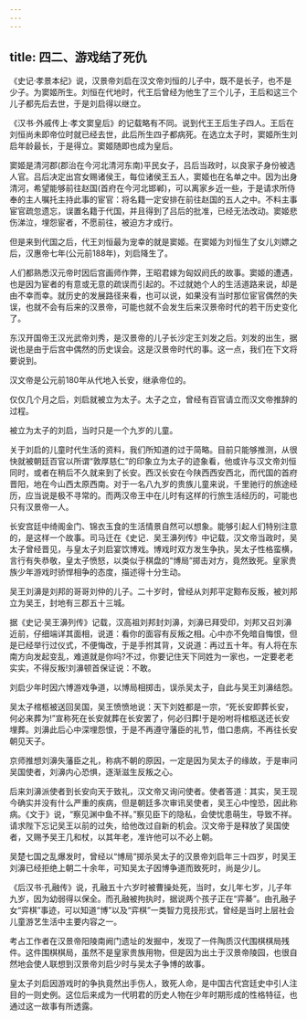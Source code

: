 ```yaml
---
---
---
```

title: 四二、游戏结了死仇
---



《史记·孝景本纪》说，汉景帝刘启在汉文帝刘恒的儿子中，既不是长子，也不是少子。为窦姬所生。刘恒在代地时，代王后曾经为他生了三个儿子，王后和这三个儿子都先后去世，于是刘启得以继立。

《汉书·外戚传上·孝文窦皇后》的记载略有不同。说到代王王后生子四人。王后在刘恒尚未即帝位时就已经去世，此后所生四子都病死。在选立太子时，窦姬所生刘启年龄最长，于是得立。窦姬随即也成为皇后。

窦姬是清河郡(郡治在今河北清河东南)平民女子，吕后当政时，以良家子身份被选人官。吕后决定出宫女赐诸侯王，每位诸侯王五人，窦姬也在名单之中。因为出身清河，希望能够前往赵国(首府在今河北邯郸)，可以离家乡近一些，于是请求所侍奉的主人嘱托主持此事的宦官：将名籍一定安排在前往赵国的五人之中。不料主事宦官疏忽遗忘，误置名籍于代国，并且得到了吕后的批准，已经无法改动。窦姬悲伤涕泣，埋怨宦者，不愿前往，被迫方才成行。

但是来到代国之后，代王刘恒最为宠幸的就是窦姬。在窦姬为刘恒生了女儿刘嫖之后，汉惠帝七年(公元前188年)，刘启降生了。

人们都熟悉汉元帝时因后宫画师作弊，王昭君嫁为匈奴阏氏的故事。窦姬的遭遇，也是因为宦者的有意或无意的疏误而引起的。不过就她个人的生活道路来说，却是由不幸而幸。就历史的发展路径来看，也可以说，如果没有当时那位宦官偶然的失误，也就不会有后来的汉景帝，可能也就不会发生后来汉景帝时代的若干历史变化了。

东汉开国帝王汉光武帝刘秀，是汉景帝的儿子长沙定王刘发之后。刘发的出生，据说也是由于后宫中偶然的历史误会。这是汉景帝时代的事。这一点，我们在下文将要说到。

汉文帝是公元前180年从代地入长安，继承帝位的。

仅仅几个月之后，刘启就被立为太子。太子之立，曾经有百官请立而汉文帝推辞的过程。

被立为太子的刘启，当时只是一个九岁的儿童。

关于刘启的儿童时代生活的资料，我们所知道的过于简略。目前只能够推测，从很快就被朝廷百官以所谓“敦厚慈仁”的印象立为太子的迹象看，他或许与汉文帝刘恒同时，或者在稍后不久就来到了长安。西汉长安在今陕西西安西北，而代国的首府晋阳，地在今山西太原西南。对于一名八九岁的贵族儿童来说，千里驰行的旅途经历，应当说是极不寻常的。而两汉帝王中在儿时有这样的行旅生活经历的，可能也只有汉景帝一人。

长安宫廷中绮阁金门、锦衣玉食的生活情景自然可以想象。能够引起人们特别注意的，是这样一个故事。司马迁在《史记．吴王濞列传》中记载，汉文帝当政时，吴太子曾经晋见，与皇太子刘启宴饮博戏。博戏时双方发生争执，吴太子性格蛮横，言行有失恭敬，皇太子愤怒，以类似于棋盘的“博局”掷击对方，竟然致死。皇家贵族少年游戏时骄悍相争的态度，描述得十分生动。

吴王刘濞是刘邦的哥哥刘仲的儿子。二十岁时，曾经从刘邦平定黥布反叛，被刘邦立为吴王，封地有三郡五十三城。

据《史记·吴王濞列传》记载，汉高祖刘邦封刘濞，刘濞已拜受印，刘邦又召刘濞近前，仔细端详其面相，说道：看你的面容有反叛之相。心中亦不免暗自悔恨，但是已经举行过仪式，不便悔改，于是手拊其背，又说道：再过五十年。有人将在东南方向发起变乱，难道就是你吗?不过，你要记住天下同姓为一家也，一定要老老实实，不得反叛!刘濞顿首保证说：不敢。

刘启少年时因六博游戏争道，以博局相掷击，误杀吴太子，自此与吴王刘濞结怨。

吴太子棺柩被送回吴国，吴王愤愤地说：天下刘姓都是一宗，“死长安即葬长安，何必来葬为!”宣称死在长安就葬在长安罢了，何必归葬!于是吩咐将棺柩送还长安埋葬。刘濞此后心中深埋怨恨，于是不再遵守藩臣的礼节，借口患病，不再往长安朝见天子。

京师推想刘濞失藩臣之礼，称病不朝的原因，一定是因为吴太子的缘故，于是审问吴国使者，刘濞内心恐惧，逐渐滋生反叛之心。

后来刘濞派使者到长安向天于致礼，汉文帝又询问使者。使者答道：其实，吴王现今确实并没有什么严重的疾病，但是朝廷多次审讯吴使者，吴王心中惶恐，因此称病。《文于》说，“察见渊中鱼不祥。”察见臣下的隐私，会使忧患萌生，导致不祥。请求陛下忘记吴王以前的过失，给他改过自新的机会。汉文帝于是释放了吴国使者，又赐予吴王几和杖，以其年老，准许他可以不必上朝。

吴楚七国之乱爆发时，曾经以“博局”掷杀吴太子的汉景帝刘启年三十四岁，时吴王刘濞已经拒绝上朝二十余年，可知吴太子因博争道而致死时，尚是少儿。

《后汉书·孔融传》说，孔融五十六岁时被曹操处死，当时，女儿年七岁，儿子年九岁，因为幼弱得以保全。而孔融被拘执时，据说两个孩子正在“弈綦”。由孔融子女“弈棋”事迹，可以知道“博”以及“弈棋”一类智力竞技形式，曾经是当时上层社会儿童游艺生活中主要内容之一。

考占工作者在汉景帝阳陵南阙门遗址的发掘中，发现了一件陶质汉代围棋棋局残件。这件围棋棋局，虽然不是皇家贵族用物，但是因为出土于汉景帝陵园，也很自然地会使人联想到汉景帝刘启少时与吴太子争博的故事。

皇太子刘启因游戏时的争执竟然出手伤人，致死人命，是中国古代宫廷史中引人注目的一则史例。这位后来成为一代明君的历史人物在少年时期形成的性格特征，也通过这一故事有所透露。